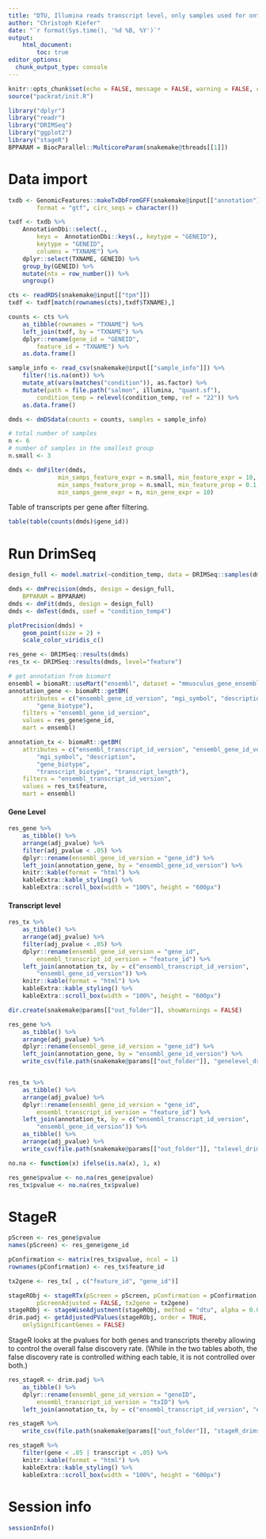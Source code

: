 ```yaml
---
title: "DTU, Illumina reads transcript level, only samples used for ont too"
author: "Christoph Kiefer"
date: "`r format(Sys.time(), '%d %B, %Y')`"
output: 
    html_document:
        toc: true
editor_options:
  chunk_output_type: console
---
```


```r
knitr::opts_chunk$set(echo = FALSE, message = FALSE, warning = FALSE, cache = FALSE)
source("packrat/init.R")
```

```r
library("dplyr")
library("readr")
library("DRIMSeq")
library("ggplot2")
library("stageR")
BPPARAM = BiocParallel::MulticoreParam(snakemake@threads[[1]])
```

# Data import

```r
txdb <- GenomicFeatures::makeTxDbFromGFF(snakemake@input[["annotation"]],
        format = "gtf", circ_seqs = character())

txdf <- txdb %>%
    AnnotationDbi::select(.,
        keys =  AnnotationDbi::keys(., keytype = "GENEID"),
        keytype = "GENEID",
        columns = "TXNAME") %>%
    dplyr::select(TXNAME, GENEID) %>% 
    group_by(GENEID) %>% 
    mutate(ntx = row_number()) %>% 
    ungroup()
```


```r
cts <- readRDS(snakemake@input[["tpm"]])
txdf <- txdf[match(rownames(cts),txdf$TXNAME),]

counts <- cts %>% 
    as_tibble(rownames = "TXNAME") %>% 
    left_join(txdf, by = "TXNAME") %>% 
    dplyr::rename(gene_id = "GENEID",
        feature_id = "TXNAME") %>% 
    as.data.frame()
```


```r
sample_info <- read_csv(snakemake@input[["sample_info"]]) %>%
    filter(!is.na(ont)) %>%
    mutate_at(vars(matches("condition")), as.factor) %>%
    mutate(path = file.path("salmon", illumina, "quant.sf"),
        condition_temp = relevel(condition_temp, ref = "22")) %>%
    as.data.frame()
```

```r
dmds <- dmDSdata(counts = counts, samples = sample_info)
```

```r
# total number of samples
n <- 6
# number of samples in the smallest group
n.small <- 3

dmds <- dmFilter(dmds,
              min_samps_feature_expr = n.small, min_feature_expr = 10,
              min_samps_feature_prop = n.small, min_feature_prop = 0.1,
              min_samps_gene_expr = n, min_gene_expr = 10)
```

Table of transcripts per gene after filtering.

```r
table(table(counts(dmds)$gene_id))
```

# Run DrimSeq

```r
design_full <- model.matrix(~condition_temp, data = DRIMSeq::samples(dmds))

dmds <- dmPrecision(dmds, design = design_full, 
    BPPARAM = BPPARAM)
dmds <- dmFit(dmds, design = design_full)
dmds <- dmTest(dmds, coef = "condition_temp4")
```

```r
plotPrecision(dmds) +
    geom_point(size = 2) +
    scale_color_viridis_c()
```

```r
res_gene <- DRIMSeq::results(dmds)
res_tx <- DRIMSeq::results(dmds, level="feature")
```

```r
# get annotation from biomart
ensembl = biomaRt::useMart("ensembl", dataset = "mmusculus_gene_ensembl")
annotation_gene <- biomaRt::getBM(
    attributes = c("ensembl_gene_id_version", "mgi_symbol", "description",
        "gene_biotype"), 
    filters = "ensembl_gene_id_version", 
    values = res_gene$gene_id, 
    mart = ensembl)

annotation_tx <- biomaRt::getBM(
    attributes = c("ensembl_transcript_id_version", "ensembl_gene_id_version",
        "mgi_symbol", "description",
        "gene_biotype",
        "transcript_biotype", "transcript_length"), 
    filters = "ensembl_transcript_id_version", 
    values = res_tx$feature, 
    mart = ensembl)
```

#### Gene Level

```r
res_gene %>% 
    as_tibble() %>%
    arrange(adj_pvalue) %>% 
    filter(adj_pvalue < .05) %>% 
    dplyr::rename(ensembl_gene_id_version = "gene_id") %>% 
    left_join(annotation_gene, by = "ensembl_gene_id_version") %>% 
    knitr::kable(format = "html") %>%
    kableExtra::kable_styling() %>%
    kableExtra::scroll_box(width = "100%", height = "600px")
```

#### Transcript level

```r
res_tx %>% 
    as_tibble() %>%
    arrange(adj_pvalue) %>% 
    filter(adj_pvalue < .05) %>% 
    dplyr::rename(ensembl_gene_id_version = "gene_id",
        ensembl_transcript_id_version = "feature_id") %>% 
    left_join(annotation_tx, by = c("ensembl_transcript_id_version",
        "ensembl_gene_id_version")) %>% 
    knitr::kable(format = "html") %>%
    kableExtra::kable_styling() %>%
    kableExtra::scroll_box(width = "100%", height = "600px")
```


```r
dir.create(snakemake@params[["out_folder"]], showWarnings = FALSE)

res_gene %>% 
    as_tibble() %>%
    arrange(adj_pvalue) %>% 
    dplyr::rename(ensembl_gene_id_version = "gene_id") %>% 
    left_join(annotation_gene, by = "ensembl_gene_id_version") %>% 
    write_csv(file.path(snakemake@params[["out_folder"]], "genelevel_drimseq_dtu.csv.gz"))


res_tx %>% 
    as_tibble() %>%
    arrange(adj_pvalue) %>% 
    dplyr::rename(ensembl_gene_id_version = "gene_id",
        ensembl_transcript_id_version = "feature_id") %>% 
    left_join(annotation_tx, by = c("ensembl_transcript_id_version",
        "ensembl_gene_id_version")) %>%
    as_tibble() %>% 
    arrange(adj_pvalue) %>% 
    write_csv(file.path(snakemake@params[["out_folder"]], "txlevel_drimseq_dtu.csv.gz"))
```

```r
no.na <- function(x) ifelse(is.na(x), 1, x)

res_gene$pvalue <- no.na(res_gene$pvalue)
res_tx$pvalue <- no.na(res_tx$pvalue)
```

# StageR

```r
pScreen <- res_gene$pvalue
names(pScreen) <- res_gene$gene_id

pConfirmation <- matrix(res_tx$pvalue, ncol = 1)
rownames(pConfirmation) <- res_tx$feature_id

tx2gene <- res_tx[ , c("feature_id", "gene_id")]

stageRObj <- stageRTx(pScreen = pScreen, pConfirmation = pConfirmation,
        pScreenAdjusted = FALSE, tx2gene = tx2gene)
stageRObj <- stageWiseAdjustment(stageRObj, method = "dtu", alpha = 0.05)
drim.padj <- getAdjustedPValues(stageRObj, order = TRUE,
    onlySignificantGenes = FALSE)
```

StageR looks at the pvalues for both genes and transcripts thereby allowing to 
control the overall false discovery rate. (While in the two tables aboth, the 
false discovery rate is controlled withing each table, it is not controlled over
both.)

```r
res_stageR <- drim.padj %>% 
    as_tibble() %>%
    dplyr::rename(ensembl_gene_id_version = "geneID",
        ensembl_transcript_id_version = "txID") %>% 
    left_join(annotation_tx, by = c("ensembl_transcript_id_version", "ensembl_gene_id_version"))

res_stageR %>% 
    write_csv(file.path(snakemake@params[["out_folder"]], "stageR_drimseq_dtu.csv.gz"))

res_stageR %>%
    filter(gene < .05 | transcript < .05) %>% 
    knitr::kable(format = "html") %>%
    kableExtra::kable_styling() %>%
    kableExtra::scroll_box(width = "100%", height = "600px")
```

# Session info

```r
sessionInfo()
```
